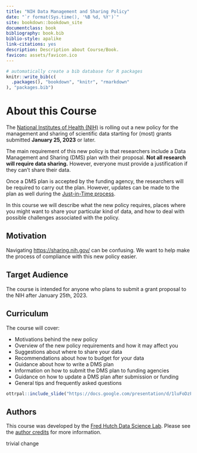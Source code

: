 ```yaml
---
title: "NIH Data Management and Sharing Policy"
date: "`r format(Sys.time(), '%B %d, %Y')`"
site: bookdown::bookdown_site
documentclass: book
bibliography: book.bib
biblio-style: apalike
link-citations: yes
description: Description about Course/Book.
favicon: assets/favicon.ico
---
```


```r
# automatically create a bib database for R packages
knitr::write_bib(c(
  .packages(), "bookdown", "knitr", "rmarkdown"
), "packages.bib")
```



# About this Course {-}

The [National Institutes of Health (NIH)](https://www.nih.gov/) is rolling out a new policy for the management and sharing of scientific data starting for (most) grants submitted **January 25, 2023** or later.

The main requirement of this new policy is that researchers include a Data Management and Sharing (DMS) plan with their proposal. **Not all research will require data sharing.** However, everyone must provide a justification if they can't share their data.

Once a DMS plan is accepted by the funding agency, the researchers will be required to carry out the plan. However, updates can be made to the plan as well during the [Just-in-Time process](https://grants.nih.gov/grants/policy/nihgps/html5/section_2/2.5.1_just-in-time_procedures.htm).

In this course we will describe what the new policy requires, places where you might want to share your particular kind of data, and how to deal with possible challenges associated with the policy.


## Motivation

Navigating [https://sharing.nih.gov/](https://sharing.nih.gov/) can be confusing. We want to help make the process of compliance with this new policy easier. 


## Target Audience  

The course is intended for anyone who plans to submit a grant proposal to the NIH after January 25th, 2023.


## Curriculum  

The course will cover:

- Motivations behind the new policy
- Overview of the new policy requirements and how it may affect you
- Suggestions about where to share your data
- Recommendations about how to budget for your data
- Guidance about how to write a DMS plan
- Information on how to submit the DMS plan to funding agencies
- Guidance on how to update a DMS plan after submission or funding
- General tips and frequently asked questions

```r
ottrpal::include_slide("https://docs.google.com/presentation/d/1luFoDzF6aDJEebbL6iWoJ_s8s9nQnaWLL5jghbmWdak/edit#slide=id.g16b04bd80e5_1_123")
```


## Authors

This course was developed by the [Fred Hutch Data Science Lab](https://hutchdatascience.org/). Please see the [author credits](#about-the-authors) for more information.

trivial change